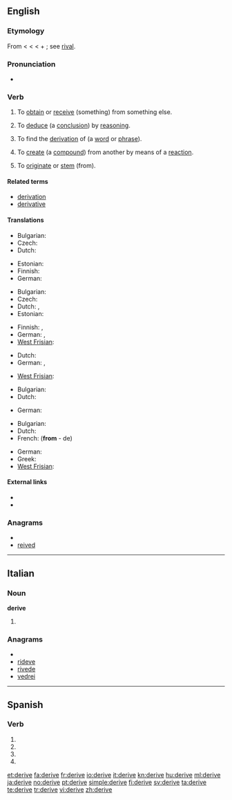 {{wikipedia|dab=derive}}
{{also|derivé|dérivé}}
==English==

===Etymology===
From {{etyl|enm}} {{term|deriven}} < {{etyl|fro}} {{term|deriver}} < {{etyl|la}} {{term|derivare||to lead, turn, or draw off (a liquid), draw off, derive}} < {{term|de||away}} + {{term|rivus||a stream}}; see [[rival]].

===Pronunciation===
* {{audio|en-us-derive.ogg|Audio (US)}}

===Verb===
{{en-verb|deriv|ing}}
{{rfex}}

# {{context|transitive}} To [[obtain]] or [[receive]] (something) from something else.
# {{context|transitive|logic}} To [[deduce]] (a [[conclusion]]) by [[reasoning]].
# {{context|transitive|linguistics}} To find the [[derivation]] of (a [[word]] or [[phrase]]).
# {{context|transitive|chemistry}} To [[create]] (a [[compound]]) from another by means of a [[reaction]].
# {{context|intransitive}} To [[originate]] or [[stem]] (from).

====Related terms====
* [[derivation]]
* [[derivative]]

====Translations====
{{trans-top|obtain (something) from something else}}
* Bulgarian: {{t|bg|добивам}}
* Czech: {{t+|cs|získat}}
* Dutch: {{t+|nl|afleiden}}
{{trans-mid}}
* Estonian: {{t|et|tuletama}}
* Finnish: {{t+|fi|johtaa}}
* German: {{t+|de|erlangen}}
{{trans-bottom}}

{{trans-top|deduce (a conclusion) by reasoning}}
* Bulgarian: {{t+|bg|извличам}}
* Czech: {{t-|cs|odvodit}}
* Dutch: {{t+|nl|afleiden}}, {{t|nl|deduceren}}
* Estonian: {{t|et|tuletama}}
{{trans-mid}}
* Finnish: {{t+|fi|johtaa}}, {{t+|fi|päätellä}}
* German: {{t+|de|herleiten}}, {{t+|de|ableiten}}
* [[West Frisian]]: {{t|fy|ôfliede|xs=West Frisian}}
{{trans-bottom}}

{{trans-top|find the derivation of (a word or phrase)}}
* Dutch: {{t+|nl|afleiden}}
* German: {{t+|de|herleiten}}, {{t+|de|ableiten}}
{{trans-mid}}
* [[West Frisian]]: {{t|fy|ôfliede|xs=West Frisian}}
{{trans-bottom}}

{{trans-top|create (a compound) from another by means of a reaction}}
* Bulgarian: {{t|bg|добивам}}
* Dutch: {{t+|nl|afleiden}}
{{trans-mid}}
* German: {{t+|de|ableiten}}
{{trans-bottom}}

{{trans-top|originate (from)}}
* Bulgarian: {{t|bg|произхождам}}
* Dutch: {{t-|nl|ontstaan}}
* French: {{t+|fr|dériver}} ('''from''' - de)
{{trans-mid}}
* German: {{t+|de|abstammen}}
* Greek: {{t|el|proerxetai}}
* [[West Frisian]]: {{t|fy|ôfstamje|xs=West Frisian}}
{{trans-bottom}}

====External links====
* {{R:Webster 1913}}
* {{R:Century 1911}}

===Anagrams===
* {{alphagram|deeirv}}
* [[reived#English|reived]]

----

==Italian==

===Noun===
'''derive''' {{f}} {{plural}}

# {{plural of|deriva|lang=Italian}}

===Anagrams===
* {{alphagram|deeirv}}
* [[rideve#Italian|rideve]]
* [[rivede#Italian|rivede]]
* [[vedrei#Italian|vedrei]]

----

==Spanish==

===Verb===
{{es-verb-form|derivar}}

# {{es-verb form of|ending=ar|mood=imperative|pers=2|formal=yes|number=singular|[[derivar]]}}
# {{es-verb form of|ending=ar|mood=subjunctive|tense=present|pers=1|number=singular|[[derivar]]}}
# {{es-verb form of|ending=ar|mood=subjunctive|tense=present|pers=2|formal=yes|number=singular|[[derivar]]}}
# {{es-verb form of|ending=ar|mood=subjunctive|tense=present|pers=3|number=singular|[[derivar]]}}

[[et:derive]]
[[fa:derive]]
[[fr:derive]]
[[io:derive]]
[[it:derive]]
[[kn:derive]]
[[hu:derive]]
[[ml:derive]]
[[ja:derive]]
[[no:derive]]
[[pt:derive]]
[[simple:derive]]
[[fi:derive]]
[[sv:derive]]
[[ta:derive]]
[[te:derive]]
[[tr:derive]]
[[vi:derive]]
[[zh:derive]]